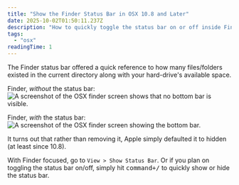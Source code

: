 ```yaml
---
title: "Show the Finder Status Bar in OSX 10.8 and Later"
date: 2025-10-02T01:50:11.237Z
description: "How to quickly toggle the status bar on or off inside Finder."
tags:
  - "osx"
readingTime: 1
---
```








The Finder status bar offered a quick reference to how many files/folders
existed in the current directory along with your hard-drive's available space.

Finder, _without_ the status bar:
![A screenshot of the OSX finder screen shows that no bottom bar is visible.](withoutStatusBar_bn9cir.webp)

Finder, _with_ the status bar:
![A screenshot of the OSX finder screen showing the bottom bar.](withStatusBar_bo7zyn.webp)

It turns out that rather than removing it, Apple simply defaulted it to hidden
(at least since 10.8).

With Finder focused, go to `View > Show Status Bar`. Or if you plan on toggling
the status bar on/off, simply hit <kbd>command+/</kbd> to quickly show or hide
the status bar.
